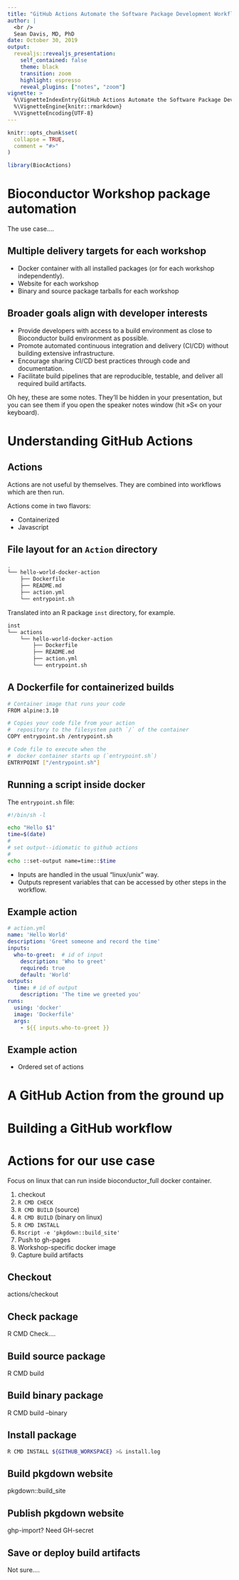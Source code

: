 ```yaml
---
title: "GitHub Actions Automate the Software Package Development Workflow"
author: |
  <br />
  Sean Davis, MD, PhD
date: October 30, 2019
output:
  revealjs::revealjs_presentation:
    self_contained: false
    theme: black
    transition: zoom
    highlight: espresso
    reveal_plugins: ["notes", "zoom"]
vignette: >
  %\VignetteIndexEntry{GitHub Actions Automate the Software Package Development Workflow}
  %\VignetteEngine{knitr::rmarkdown}
  %\VignetteEncoding{UTF-8}
---
```


```r
knitr::opts_chunk$set(
  collapse = TRUE,
  comment = "#>"
)
```

```r
library(BiocActions)
```

# Bioconductor Workshop package automation

The use case....



## Multiple delivery targets for each workshop

- Docker container with all installed packages (or for each workshop
  independently).
- Website for each workshop
- Binary and source package tarballs for each workshop

## Broader goals align with developer interests

- Provide developers with access to a build environment as close to
  Bioconductor build environment as possible.
- Promote automated continuous integration and delivery (CI/CD) without
  building extensive infrastructure.
- Encourage sharing CI/CD best practices through code and documentation.
- Facilitate build pipelines that are reproducible, testable, and
  deliver all required build artifacts.



<aside class="notes">
	Oh hey, these are some notes. They'll be hidden in your presentation, but you can see them if you open the speaker notes window (hit »S« on your keyboard).
</aside>

# Understanding GitHub Actions

## Actions

Actions are not useful by themselves. They are combined into workflows
which are then run.

Actions come in two flavors:

- Containerized
- Javascript

## File layout for an `Action` directory

```sh
.
└── hello-world-docker-action
    ├── Dockerfile
    ├── README.md
    ├── action.yml
    └── entrypoint.sh
```

Translated into an R package `inst` directory, for example.

```sh
inst
└── actions
    └── hello-world-docker-action
        ├── Dockerfile
        ├── README.md
        ├── action.yml
        └── entrypoint.sh
```

## A Dockerfile for containerized builds

```sh
# Container image that runs your code
FROM alpine:3.10

# Copies your code file from your action
#  repository to the filesystem path `/` of the container
COPY entrypoint.sh /entrypoint.sh

# Code file to execute when the
#  docker container starts up (`entrypoint.sh`)
ENTRYPOINT ["/entrypoint.sh"]
```

## Running a script inside docker

The `entrypoint.sh` file:

```sh
#!/bin/sh -l

echo "Hello $1"
time=$(date)
#
# set output--idiomatic to github actions
# 
echo ::set-output name=time::$time
```

- Inputs are handled in the usual "linux/unix" way. 
- Outputs represent variables that can be accessed by
  other steps in the workflow.



## Example action

```yaml
# action.yml
name: 'Hello World'
description: 'Greet someone and record the time'
inputs:
  who-to-greet:  # id of input
    description: 'Who to greet'
    required: true
    default: 'World'
outputs:
  time: # id of output
    description: 'The time we greeted you'
runs:
  using: 'docker'
  image: 'Dockerfile'
  args:
    - ${{ inputs.who-to-greet }}
```

## Example action


- Ordered set of actions

# A GitHub Action from the ground up

# Building a GitHub workflow

# Actions for our use case

Focus on linux that can run inside bioconductor_full docker container.

1. checkout
2. `R CMD CHECK`
3. `R CMD BUILD` (source)
4. `R CMD BUILD` (binary on linux)
5. `R CMD INSTALL` 
6. `Rscript -e 'pkgdown::build_site'`
7. Push to gh-pages
8. Workshop-specific docker image
9. Capture build artifacts

## Checkout

actions/checkout

## Check package

R CMD Check....

## Build source package

R CMD build

## Build binary package
 
R CMD build --binary

## Install package

```sh
R CMD INSTALL ${GITHUB_WORKSPACE} >& install.log
```

## Build pkgdown website

pkgdown::build_site

## Publish pkgdown website

ghp-import? Need GH-secret

## Save or deploy build artifacts

Not sure....

